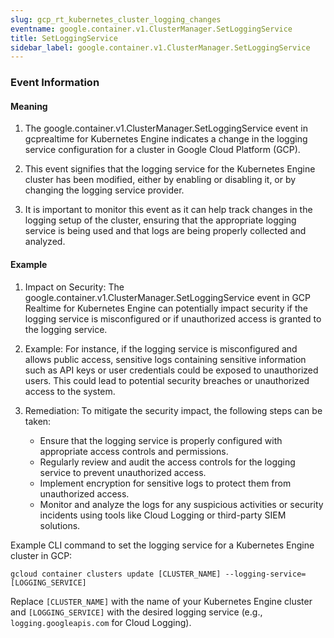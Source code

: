 ```yaml
--- 
slug: gcp_rt_kubernetes_cluster_logging_changes
eventname: google.container.v1.ClusterManager.SetLoggingService
title: SetLoggingService
sidebar_label: google.container.v1.ClusterManager.SetLoggingService
---
```

                       


### Event Information

#### Meaning

1. The google.container.v1.ClusterManager.SetLoggingService event in gcprealtime for Kubernetes Engine indicates a change in the logging service configuration for a cluster in Google Cloud Platform (GCP).

2. This event signifies that the logging service for the Kubernetes Engine cluster has been modified, either by enabling or disabling it, or by changing the logging service provider.

3. It is important to monitor this event as it can help track changes in the logging setup of the cluster, ensuring that the appropriate logging service is being used and that logs are being properly collected and analyzed.

#### Example

1. Impact on Security: The google.container.v1.ClusterManager.SetLoggingService event in GCP Realtime for Kubernetes Engine can potentially impact security if the logging service is misconfigured or if unauthorized access is granted to the logging service.

2. Example: For instance, if the logging service is misconfigured and allows public access, sensitive logs containing sensitive information such as API keys or user credentials could be exposed to unauthorized users. This could lead to potential security breaches or unauthorized access to the system.

3. Remediation: To mitigate the security impact, the following steps can be taken:
   - Ensure that the logging service is properly configured with appropriate access controls and permissions.
   - Regularly review and audit the access controls for the logging service to prevent unauthorized access.
   - Implement encryption for sensitive logs to protect them from unauthorized access.
   - Monitor and analyze the logs for any suspicious activities or security incidents using tools like Cloud Logging or third-party SIEM solutions.

Example CLI command to set the logging service for a Kubernetes Engine cluster in GCP:
```
gcloud container clusters update [CLUSTER_NAME] --logging-service=[LOGGING_SERVICE]
```
Replace `[CLUSTER_NAME]` with the name of your Kubernetes Engine cluster and `[LOGGING_SERVICE]` with the desired logging service (e.g., `logging.googleapis.com` for Cloud Logging).

 